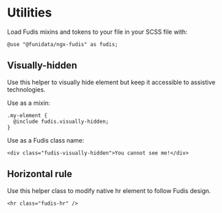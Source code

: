 
<Meta title="Foundations/Utilities" />

# Utilities

Load Fudis mixins and tokens to your file in your SCSS file with:

```
@use "@funidata/ngx-fudis" as fudis;
```

## Visually-hidden

Use this helper to visually hide element but keep it accessible to assistive technologies.

Use as a mixin:

```
.my-element {
  @include fudis.visually-hidden;
}
```

Use as a Fudis class name:

```
<div class="fudis-visually-hidden">You cannot see me!</div>
```

## Horizontal rule

Use this helper class to modify native hr element to follow Fudis design.

```
<hr class="fudis-hr" />
```
